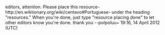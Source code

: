<article id="2956269" title=Talk:Centavo>
	<talkpage id="2956269" title="Talk:Centavo">
{{DisambigProject}}
{{Numismaticnotice|class=dab}}

editors, attention. Please place this resource-http://en.wiktionary.org/wiki/centavo#Portuguese- under the heading &quot;resources.&quot; When you're done, just type &quot;resource placing done&quot; to let other editors  know you're done.
thank you --polpoluu~ 19:16, 14 April 2012 (UTC)
	</talkpage>
</article>